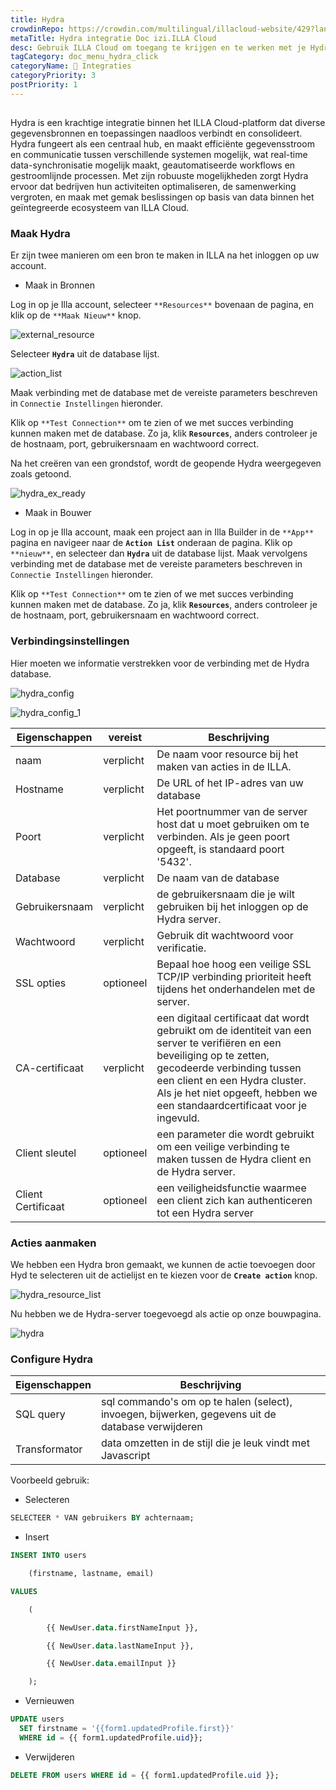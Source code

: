 ```yaml
---
title: Hydra
crowdinRepo: https://crowdin.com/multilingual/illacloud-website/429?languages=nl&filter=basic&value=0
metaTitle: Hydra integratie Doc izi.ILLA Cloud
desc: Gebruik ILLA Cloud om toegang te krijgen en te werken met je Hydra-gegevens. Maak apps die gegevens kunnen opzoeken, bewerken en weergeven.
tagCategory: doc_menu_hydra_click
categoryName: 🔨 Integraties
categoryPriority: 3
postPriority: 1
---
```


## <h2 hidden>Wat is Hydra?</h2>

Hydra is een krachtige integratie binnen het ILLA Cloud-platform dat diverse gegevensbronnen en toepassingen naadloos verbindt en consolideert. Hydra fungeert als een centraal hub, en maakt efficiënte gegevensstroom en communicatie tussen verschillende systemen mogelijk, wat real-time data-synchronisatie mogelijk maakt, geautomatiseerde workflows en gestroomlijnde processen. Met zijn robuuste mogelijkheden zorgt Hydra ervoor dat bedrijven hun activiteiten optimaliseren, de samenwerking vergroten, en maak met gemak beslissingen op basis van data binnen het geïntegreerde ecosysteem van ILLA Cloud.

### Maak Hydra

Er zijn twee manieren om een bron te maken in ILLA na het inloggen op uw account.

-   Maak in Bronnen

Log in op je Illa account, selecteer `**Resources**` bovenaan de pagina, en klik op de `**Maak Nieuw**` knop.

![external_resource](https://cdn.illacloud.com/official-website/img/docs/external_resource.png)

Selecteer **`Hydra`** uit de database lijst.

![action_list](https://cdn.illacloud.com/official-website/img/docs/action_list_3.jpeg)

Maak verbinding met de database met de vereiste parameters beschreven in `Connectie Instellingen` hieronder.

Klik op `**Test Connection**` om te zien of we met succes verbinding kunnen maken met de database. Zo ja, klik **`Resources`**, anders controleer je de hostnaam, port, gebruikersnaam en wachtwoord correct.

Na het creëren van een grondstof, wordt de geopende Hydra weergegeven zoals getoond.

![hydra_ex_ready](https://cdn.illacloud.com/official-website/img/official-site/intergration/hydra_ex_ready.jpeg)

-   Maak in Bouwer

Log in op je Illa account, maak een project aan in Illa Builder in de `**App**` pagina en navigeer naar de **`Action List`** onderaan de pagina. Klik op `**nieuw**`, en selecteer dan **`Hydra`** uit de database lijst. Maak vervolgens verbinding met de database met de vereiste parameters beschreven in `Connectie Instellingen` hieronder.

Klik op `**Test Connection**` om te zien of we met succes verbinding kunnen maken met de database. Zo ja, klik **`Resources`**, anders controleer je de hostnaam, port, gebruikersnaam en wachtwoord correct.

### Verbindingsinstellingen

Hier moeten we informatie verstrekken voor de verbinding met de Hydra database.

![hydra_config](https://cdn.illacloud.com/official-website/img/official-site/intergration/hydra_config.jpeg)

![hydra_config_1](https://cdn.illacloud.com/official-website/img/official-site/intergration/hydra_config_1.jpeg)

| Eigenschappen            | vereist   | Beschrijving                                                                                                                                                                                                                                                           |
| ------------------------ | --------- | ---------------------------------------------------------------------------------------------------------------------------------------------------------------------------------------------------------------------------------------------------------------------- |
| naam                     | verplicht | De naam voor resource bij het maken van acties in de ILLA.                                                                                                                                                                                                             |
| Hostname                 | verplicht | De URL of het IP-adres van uw database                                                                                                                                                                                                                                 |
| Poort                    | verplicht | Het poortnummer van de server host dat u moet gebruiken om te verbinden. Als je geen poort opgeeft, is standaard poort '5432'.                                                                                                                                         |
| Database                 | verplicht | De naam van de database                                                                                                                                                                                                                                                |
| Gebruikersnaam           | verplicht | de gebruikersnaam die je wilt gebruiken bij het inloggen op de Hydra server.                                                                                                                                                                                           |
| Wachtwoord               | verplicht | Gebruik dit wachtwoord voor verificatie.                                                                                                                                                                                                                               |
| SSL opties               | optioneel | Bepaal hoe hoog een veilige SSL TCP/IP verbinding prioriteit heeft tijdens het onderhandelen met de server.                                                                                                                                                            |
| CA-certificaat           | verplicht | een digitaal certificaat dat wordt gebruikt om de identiteit van een server te verifiëren en een beveiliging op te zetten, gecodeerde verbinding tussen een client en een Hydra cluster. Als je het niet opgeeft, hebben we een standaardcertificaat voor je ingevuld. |
| Client sleutel           | optioneel | een parameter die wordt gebruikt om een veilige verbinding te maken tussen de Hydra client en de Hydra server.                                                                                                                                                         |
| Client Certificaat       | optioneel | een veiligheidsfunctie waarmee een client zich kan authenticeren tot een Hydra server                                                                                                                                                                                  |

### Acties aanmaken

We hebben een Hydra bron gemaakt, we kunnen de actie toevoegen door Hyd te selecteren uit de actielijst en te kiezen voor de **`Create action`** knop.

![hydra_resource_list](https://cdn.illacloud.com/official-website/img/official-site/intergration/hydra_resource_list.jpeg)

Nu hebben we de Hydra-server toegevoegd als actie op onze bouwpagina.

![hydra](https://cdn.illacloud.com/official-website/img/official-site/intergration/hydra.jpeg)

### Configure Hydra

| Eigenschappen  | Beschrijving                                                                                      |
| -------------- | ------------------------------------------------------------------------------------------------- |
| SQL query      | sql commando's om op te halen (select), invoegen, bijwerken, gegevens uit de database verwijderen |
| Transformator  | data omzetten in de stijl die je leuk vindt met Javascript                                        |

Voorbeeld gebruik:

-   Selecteren

```sql
SELECTEER * VAN gebruikers BY achternaam;
```

-   Insert

```sql
INSERT INTO users

	(firstname, lastname, email)

VALUES

	(

		{{ NewUser.data.firstNameInput }},

		{{ NewUser.data.lastNameInput }},

		{{ NewUser.data.emailInput }}

	);
```

-   Vernieuwen

```sql
UPDATE users
  SET firstname = '{{form1.updatedProfile.first}}'
  WHERE id = {{ form1.updatedProfile.uid}};
```

-   Verwijderen

```sql
DELETE FROM users WHERE id = {{ form1.updatedProfile.uid }};
```
